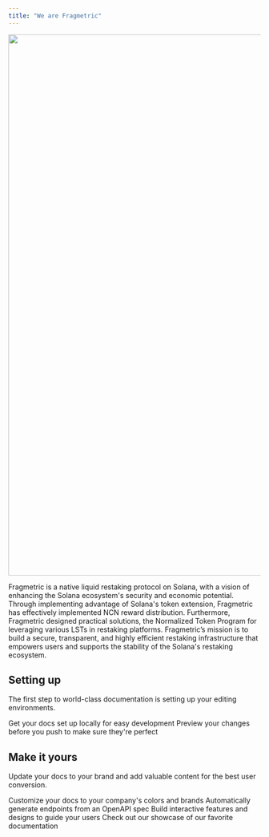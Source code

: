 ```yaml
---
title: "We are Fragmetric"
---
```


<img height="1080" width="1530" src="https://docs.fragmetric.xyz/content/images/2024/09/image.png" />

Fragmetric is a native liquid restaking protocol on Solana, with a vision of enhancing the Solana ecosystem's security and economic potential. Through implementing advantage of Solana's token extension, Fragmetric has effectively implemented NCN reward distribution. Furthermore, Fragmetric designed practical solutions, the Normalized Token Program for leveraging various LSTs in restaking platforms. Fragmetric’s mission is to build a secure, transparent, and highly efficient restaking infrastructure that empowers users and supports the stability of the Solana's restaking ecosystem.

## Setting up

The first step to world-class documentation is setting up your editing environments.

<CardGroup cols={2}>
  <Card title="Edit Your Docs" icon="pen-to-square" href="https://mintlify.com/docs/quickstart">
    Get your docs set up locally for easy development
  </Card>

  <Card title="Preview Changes" icon="image" href="https://mintlify.com/docs/development">
    Preview your changes before you push to make sure they're perfect
  </Card>
</CardGroup>

## Make it yours

Update your docs to your brand and add valuable content for the best user conversion.

<CardGroup cols={2}>
  <Card title="Customize Style" icon="palette" href="https://mintlify.com/docs/settings/global">
    Customize your docs to your company's colors and brands
  </Card>

  <Card title="Reference APIs" icon="code" href="https://mintlify.com/docs/api-playground/openapi">
    Automatically generate endpoints from an OpenAPI spec
  </Card>

  <Card title="Add Components" icon="screwdriver-wrench" href="https://mintlify.com/docs/content/components/accordions">
    Build interactive features and designs to guide your users
  </Card>

  <Card title="Get Inspiration" icon="stars" href="https://mintlify.com/customers">
    Check out our showcase of our favorite documentation
  </Card>
</CardGroup>